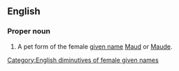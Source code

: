 ==English==

===Proper noun===
{{en-proper noun}}

# A pet form of the female [[given name]] [[Maud]] or [[Maude]].

[[Category:English diminutives of female given names]]